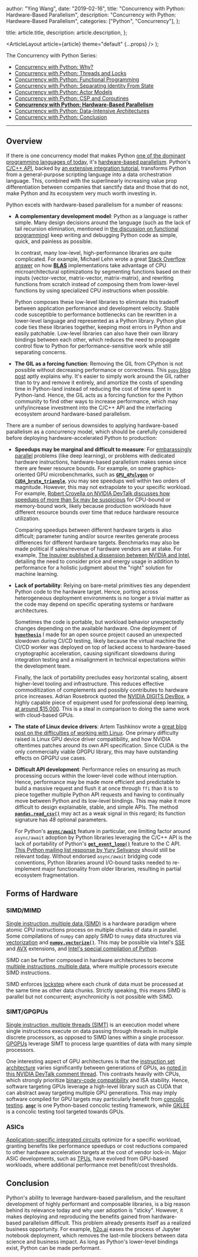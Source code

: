 
  author: "Ying Wang",
  date: "2019-02-16",
  title: "Concurrency with Python: Hardware-Based Parallelism",
  description: "Concurrency with Python: Hardware-Based Parallelism",
  categories: ["Python", "Concurrency"],
};

  title: article.title,
  description: article.description,
};

  <ArticleLayout article={article} theme="default" {...props} />
);

The Concurrency with Python Series:

- [Concurrency with Python:
  Why?](/posts/2019/01/11/concurrency_with_python_why/)
- [Concurrency with Python: Threads and
  Locks](/posts/2019/01/12/concurrency_with_python_threads_and_locks/)
- [Concurrency with Python: Functional
  Programming](/posts/2019/01/19/concurrency_with_python_functional_programming/)
- [Concurrency with Python: Separating Identity From
  State](/posts/2019/01/26/concurrency_with_python_identity_and_state/)
- [Concurrency with Python: Actor
  Models](/posts/2019/02/02/concurrency_with_python_actor_models/)
- [Concurrency with Python: CSP and
  Coroutines](/posts/2019/02/09/concurrency_with_python_csp_and_coroutines/)
- [**Concurrency with Python: Hardware-Based
  Parallelism**](/posts/2019/02/16/concurrency_with_python_hardware_based_parallelism/)
- [Concurrency with Python: Data-Intensive
  Architectures](/posts/2019/02/23/concurrency_with_python_data_intensive_architectures/)
- [Concurrency with Python:
  Conclusion](/posts/2019/02/24/concurrency_with_python_conclusion/)

---

## Overview

If there is one concurrency model that makes Python [one of the dominant
programming languages of today](https://www.tiobe.com/tiobe-index/python/), it's
[hardware-based
parallelism](https://en.wikipedia.org/wiki/Parallel_computing#Hardware).
Python's [C/C++ API](https://docs.python.org/3/c-api/index.html), backed by [an
extensive integration
tutorial](https://docs.python.org/3/extending/extending.html), transforms Python
from a general-purpose scripting language into a data orchestration language.
This, combined with the superlinearly increasing value prop differentiation
between companies that sanctify data and those that do not, make Python and its
ecosystem very much worth investing in.

Python excels with hardware-based parallelism for a number of reasons:

- **A complementary development model**: Python as a language is rather simple.
  Many design decisions around the language (such as the lack of tail recursion
  elimination, mentioned in [the discussion on functional
  programming](/posts/2019/01/19/concurrency_with_python_functional_programming))
  keep writing and debugging Python code as simple, quick, and painless as
  possible.

  In contrast, many low-level, high-performance libraries are quite complicated.
  For example, Michael Lehn wrote a great [Stack Overflow
  answer](https://stackoverflow.com/a/11421344) on how
  [**BLAS**](http://www.netlib.org/blas/) implementations take advantage of CPU
  microarchitectural optimizations by segmenting functions based on their inputs
  (vector-vector, matrix-vector, matrix-matrix), and rewriting functions from
  scratch instead of composing them from lower-level functions by using
  specialized CPU instructions when possible.

  Python composes these low-level libraries to eliminate this tradeoff between
  application performance and development velocity. Stable code susceptible to
  performance bottlenecks can be rewritten in a lower-level language and
  represented as a Python library. Python glue code ties these libraries
  together, keeping most errors in Python and easily patchable. Low-level
  libraries can also have their own library bindings between each other, which
  reduces the need to propagate control flow to Python for performance-sensitive
  work while still separating concerns.

- **The GIL as a forcing function**: Removing the GIL from CPython is not
  possible without decreasing performance or correctness. This [`pypy` blog
  post](https://morepypy.blogspot.com/2017/08/lets-remove-global-interpreter-lock.html)
  aptly explains why. It's easier to simply work around the GIL rather than to
  try and remove it entirely, and amortize the costs of spending time in
  Python-land instead of reducing the cost of time spent in Python-land. Hence,
  the GIL acts as a forcing function for the Python community to find other ways
  to increase performance, which may unify/increase investment into the C/C++
  API and the interfacing ecosystem around hardware-based parallelism.

There are a number of serious downsides to applying hardware-based parallelism
as a concurrency model, which should be carefully considered before deploying
hardware-accelerated Python to production:

- **Speedups may be marginal and difficult to measure**: For [embarassingly
  parallel](https://en.wikipedia.org/wiki/Embarrassingly_parallel) problems
  (like deep learning), or problems with dedicated hardware instructions,
  hardware-based parallelism makes sense since there are fewer resource bounds.
  For example, on some graphics-oriented GPU microbenchmarks, such as
  [**`GPU_4Polygon`**](https://github.com/OlegKonings/GPU_4Polygon) or
  [**`CUDA_brute_triangle`**](https://github.com/OlegKonings/CUDA_brute_triangle),
  you may see speedups well within two orders of magnitude. However, this may
  not extrapolate to your specific workload. For example, [Robert Crovella on
  NVIDIA DevTalk discusses how speedups of more than 5x may be
  suspicious](https://devtalk.nvidia.com/default/topic/945987/cuda-programming-and-performance/what-is-maximum-speed-up-that-can-be-obtained-with-gpu-/post/4909734/#4909734)
  for CPU-bound or memory-bound work, likely because production workloads have
  different resource bounds over time that reduce hardware resource utilization.

  Comparing speedups between different hardware targets is also difficult;
  parameter tuning and/or source rewrites generate process differences for
  different hardware targets. Benchmarks may also be made political if
  sales/revenue of hardware vendors are at stake. For example, [The Inquirer
  published a dissension between NVIDIA and
  Intel](https://www.theinquirer.net/inquirer/news/3076239/nvidia-vs-intel-gpu-cpu-benchmarks),
  detailing the need to consider price and energy usage in addition to
  performance for a holistic judgment about the "right" solution for machine
  learning.

- **Lack of portability**: Relying on bare-metal primitives ties any dependent
  Python code to the hardware target. Hence, porting across heterogeneous
  deployment environments is no longer a trivial matter as the code may depend
  on specific operating systems or hardware architectures.

  Sometimes the code is portable, but workload behavior unexpectedly changes
  depending on the available hardware. One deployment of
  [**`hypothesis`**](https://hypothesis.readthedocs.io/) I made for an open
  source project caused an unexpected slowdown during CI/CD testing, likely
  because the virtual machine the CI/CD worker was deployed on top of lacked
  access to hardware-based cryptographic acceleration, causing significant
  slowdowns during integration testing and a misalignment in technical
  expectations within the development team.

  Finally, the lack of portability precludes easy horizontal scaling, absent
  higher-level tooling and infrastructure. This reduces effective
  commoditization of complements and possibly contributes to hardware price
  increases. Adrian Rosebrock quoted the [NVIDIA DIGITS
  DevBox](https://developer.nvidia.com/devbox), a highly capable piece of
  equipment used for professional deep learning, [at around
  $15,000](https://www.pyimagesearch.com/2016/06/06/hands-on-with-the-nvidia-digits-devbox-for-deep-learning/).
  This is a steal in comparison to doing the same work with cloud-based GPUs.

- **The state of Linux device drivers**: Artem Tashkinov wrote a [great blog
  post on the difficulties of working with
  Linux](https://itvision.altervista.org/why.linux.is.not.ready.for.the.desktop.current.html).
  One primary difficulty raised is Linux GPU device driver compatibility, and
  how NVIDIA oftentimes patches around its own API specification. Since CUDA is
  the only commercially viable GPGPU library, this may have outstanding effects
  on GPGPU use cases.

- **Difficult API development**: Performance relies on ensuring as much
  processing occurs within the lower-level code without interruption. Hence,
  performance may be made more efficient and predictable to build a massive
  request and flush it at once through `ffi` than it is to piece together
  multiple Python API requests and having to continually move between Python and
  its low-level bindings. This may make it more difficult to design explainable,
  stable, and simple APIs. The method
  [**`pandas.read_csv()`**](https://pandas.pydata.org/pandas-docs/stable/reference/api/pandas.read_csv.html)
  may act as a weak signal in this regard; its function signature has _48_
  optional parameters.

  For Python's
  [**`async/await`**](https://docs.python.org/3/library/asyncio-task.html)
  feature in particular, one limiting factor around `async/await` adoption by
  Python libraries leveraging the C/C++ API is the lack of portability of
  Python's
  [**`get_event_loop()`**](https://docs.python.org/3/library/asyncio-eventloop.html)
  feature to the C API. [This Python mailing list response by Yury
  Selivanov](https://mail.python.org/pipermail/python-ideas/2015-April/033133.html)
  should still be relevant today. Without endorsed `async/await` bridging code
  conventions, Python libraries around I/O-bound tasks needed to re-implement
  major functionality from older libraries, resulting in partial ecosystem
  fragmentation.

## Forms of Hardware

### SIMD/MIMD

[Single instruction, multiple data (SIMD)](https://en.wikipedia.org/wiki/SIMD)
is a hardware paradigm where atomic CPU instructions process on multiple chunks
of data in parallel. Some compilations of `numpy` can apply SIMD to `numpy` data
structures via [vectorization](https://en.wikipedia.org/wiki/Array_programming)
and
[**`numpy.vectorize()`**](https://docs.scipy.org/doc/numpy/reference/generated/numpy.vectorize.html#numpy.vectorize).
This may be possible via Intel's
[SSE](https://en.wikipedia.org/wiki/Streaming_SIMD_Extensions) and
[AVX](https://en.wikipedia.org/wiki/Advanced_Vector_Extensions) extensions, and
[Intel's special compilation of
Python](https://software.intel.com/en-us/distribution-for-python).

SIMD can be further composed in hardware architectures to become [multiple
instructions, multiple data](https://en.wikipedia.org/wiki/MIMD), where multiple
processors execute SIMD instructions.

SIMD enforces [lockstep](<https://en.wikipedia.org/wiki/Lockstep_(computing)>)
where each chunk of data must be processed at the same time as other data
chunks. Strictly speaking, this means SIMD is parallel but not concurrent;
asynchronicity is not possible with SIMD.

### SIMT/GPGPUs

[Single instruction, multiple threads
(SIMT)](https://en.wikipedia.org/wiki/Single_instruction,_multiple_threads) is
an execution model where single instructions execute on data passing through
threads in multiple discrete processors, as opposed to SIMD lanes within a
single processor.
[GPGPUs](https://en.wikipedia.org/wiki/General-purpose_computing_on_graphics_processing_units)
leverage SIMT to process large quantities of data with many simple processors.

One interesting aspect of GPU architectures is that the [instruction set
architecture](https://en.wikipedia.org/wiki/Instruction_set_architecture) varies
significantly between generations of GPUs, as [noted in this NVIDIA DevTalk
comment
thread](https://devtalk.nvidia.com/default/topic/470452/cuda-programming-and-performance/document-about-nvidia-gpu-native-instruction-set-/post/3345460/#3345460).
This contrasts heavily with CPUs, which strongly prioritize [binary-code
compatibility](https://en.wikipedia.org/wiki/Binary-code_compatibility) and ISA
stability. Hence, software targeting GPUs leverage a high-level library such as
CUDA that can abstract away targeting multiple GPU generations. This may imply
software compiled for GPU targets may particularly benefit from [concolic
testing](https://en.wikipedia.org/wiki/Concolic_testing).
[**`angr`**](https://github.com/angr/angr) is one Python-based concolic testing
framework, while
[GKLEE](http://www.cs.utah.edu/~ligd/publications/GKLEE-PPoPP12.pdf) is a
concolic testing tool targeted towards GPUs.

### ASICs

[Application-specific integrated
circuits](https://en.wikipedia.org/wiki/Application-specific_integrated_circuit)
optimize for a specific workload, granting benefits like performance speedups or
cost reductions compared to other hardware acceleration targets at the cost of
vendor lock-in. Major ASIC developments, such as
[TPUs](https://en.wikipedia.org/wiki/Tensor_processing_unit), have evolved from
GPU-based workloads, where additional performance met benefit/cost thresholds.

## Conclusion

Python's ability to leverage hardware-based parallelism, and the resultant
development of highly performant and composable libraries, is a big reason
behind its relevance today and why user adoption is "sticky". However, it makes
deploying and reproducing the benefits gained from hardware-based parallelism
difficult. This problem already presents itself as a realized business
opportunity. For example, [h2o.ai](https://www.h2o.ai/) eases the process of
Jupyter notebook deployment, which removes the last-mile blockers between data
science and business impact. As long as Python's lower-level bindings exist,
Python can be made performant.
